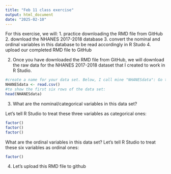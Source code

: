 ```yaml
---
title: "Feb 11 class exercise"
output: html_document
date: "2025-02-10"
---
```

For this exercise, we will:
1. practice downloading the RMD file from GitHub
2. download the NHANES 2017-2018 database
3. convert the nominal and ordinal variables in this database to be read accordingly in R Studo
4. upload our completed RMD file to GitHub

2. Once you have downloaded the RMD file from GitHub, we will download the raw data for the NHANES 2017-2018 dataset that I created to work in R Studio.

```r
#create a name for your data set. Below, I call mine "NHANESdata": Go to the class github site, click on "data", then "2017-28 data", then click on "raw", then copy the URL address into the parentheses below with "" marks
NHANESdata <- read.csv()
#to show the first six rows of the data set:
head(NHANESdata)
```

3. What are the nominal/categorical variables in this data set?

Let's tell R Studio to treat these three variables as categorical ones:
```r
factor()
factor()
factor()
```

What are the ordinal variables in this data set?
Let's tell R Studio to treat these six variables as ordinal ones:
```r
factor()
```

4. Let's upload this RMD file to github
